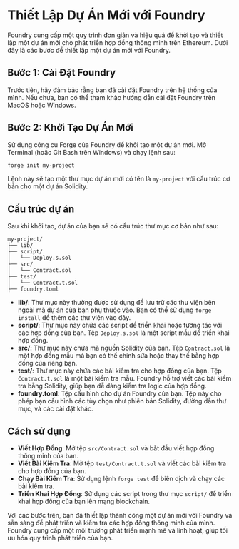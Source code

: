 # Thiết Lập Dự Án Mới với Foundry


<YouTubePlayer videoId="x2tXnU1iDVU"/>

Foundry cung cấp một quy trình đơn giản và hiệu quả để khởi tạo và thiết lập một dự án mới cho phát triển hợp đồng thông minh trên Ethereum. Dưới đây là các bước để thiết lập một dự án mới với Foundry.

## Bước 1: Cài Đặt Foundry

Trước tiên, hãy đảm bảo rằng bạn đã cài đặt Foundry trên hệ thống của mình. Nếu chưa, bạn có thể tham khảo hướng dẫn cài đặt Foundry trên MacOS hoặc Windows.

## Bước 2: Khởi Tạo Dự Án Mới

Sử dụng công cụ Forge của Foundry để khởi tạo một dự án mới. Mở Terminal (hoặc Git Bash trên Windows) và chạy lệnh sau:
```bash
forge init my-project
```

Lệnh này sẽ tạo một thư mục dự án mới có tên là `my-project` với cấu trúc cơ bản cho một dự án Solidity.

## Cấu trúc dự án

Sau khi khởi tạo, dự án của bạn sẽ có cấu trúc thư mục cơ bản như sau:

```
my-project/
├── lib/
├── script/
│   └── Deploy.s.sol
├── src/
│   └── Contract.sol
├── test/
│   └── Contract.t.sol
├── foundry.toml
```

- **lib/**: Thư mục này thường được sử dụng để lưu trữ các thư viện bên ngoài mà dự án của bạn phụ thuộc vào. Bạn có thể sử dụng `forge install` để thêm các thư viện vào đây.
- **script/**: Thư mục này chứa các script để triển khai hoặc tương tác với các hợp đồng của bạn. Tệp `Deploy.s.sol` là một script mẫu để triển khai hợp đồng.
- **src/**: Thư mục này chứa mã nguồn Solidity của bạn. Tệp `Contract.sol` là một hợp đồng mẫu mà bạn có thể chỉnh sửa hoặc thay thế bằng hợp đồng của riêng bạn.
- **test/**: Thư mục này chứa các bài kiểm tra cho hợp đồng của bạn. Tệp `Contract.t.sol` là một bài kiểm tra mẫu. Foundry hỗ trợ viết các bài kiểm tra bằng Solidity, giúp bạn dễ dàng kiểm tra logic của hợp đồng.
- **foundry.toml**: Tệp cấu hình cho dự án Foundry của bạn. Tệp này cho phép bạn cấu hình các tùy chọn như phiên bản Solidity, đường dẫn thư mục, và các cài đặt khác.

## Cách sử dụng
- **Viết Hợp Đồng**: Mở tệp `src/Contract.sol` và bắt đầu viết hợp đồng thông minh của bạn.
- **Viết Bài Kiểm Tra**: Mở tệp `test/Contract.t.sol` và viết các bài kiểm tra cho hợp đồng của bạn.
- **Chạy Bài Kiểm Tra**: Sử dụng lệnh `forge test` để biên dịch và chạy các bài kiểm tra.
- **Triển Khai Hợp Đồng**: Sử dụng các script trong thư mục `script/` để triển khai hợp đồng của bạn lên mạng blockchain.

Với các bước trên, bạn đã thiết lập thành công một dự án mới với Foundry và sẵn sàng để phát triển và kiểm tra các hợp đồng thông minh của mình. Foundry cung cấp một môi trường phát triển mạnh mẽ và linh hoạt, giúp tối ưu hóa quy trình phát triển của bạn.